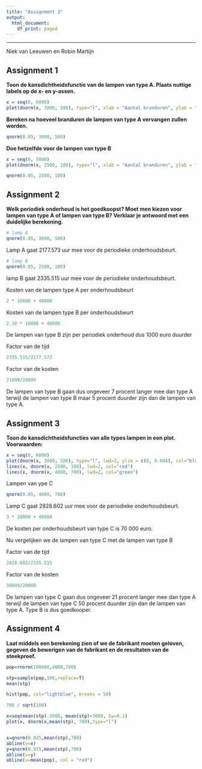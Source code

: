 ```yaml
---
title: "Assignment 3"
output:
  html_document:
    df_print: paged
---
```

----
Niek van Leeuwen en Robin Martijn

## Assignment 1

**Toon de kansdichtheidsfunctie van de lampen van type A. Plaats nuttige labels op de x- en y-assen.**

```r
x = seq(0, 6000)
plot(dnorm(x, 3000, 500), type="l", xlab = "Aantal branduren", ylab = "Kans", main = "Kansdichtheidsfunctie van Type A", lwd=2)
```

**Bereken na hoeveel branduren de lampen van type A vervangen zullen worden.**

```r
qnorm(0.05, 3000, 500)
```

**Doe hetzelfde voor de lampen van type B**

```r
x = seq(0, 5000)
plot(dnorm(x, 2500, 100), type="l", xlab = "Aantal branduren", ylab = "Kans", main = "Kansdichtheidsfunctie van Type B", lwd=2)

qnorm(0.05, 2500, 100)
```

## Assignment 2

**Welk periodiek onderhoud is het goedkoopst? Moet men kiezen voor lampen van type A of lampen van type B? Verklaar je antwoord met een duidelijke berekening.**



```r

# lamp A
qnorm(0.05, 3000, 500)

```
Lamp A gaat 2177.573 uur mee voor de periodieke onderhoudsbeurt.

```r
# lamp B
qnorm(0.05, 2500, 100)
```
lamp B gaat 2335.515 uur mee voor de periodieke onderhoudsbeurt.

Kosten van de lampen type A per onderhoudsbeurt
```r
2 * 10000 + 40000
```

Kosten van de lampen type B per onderhoudsbeurt
```r
2.10 * 10000 + 40000
```
De lampen van type B zijn per periodiek onderhoud dus 1000 euro duurder

Factor van de tijd
```r
2335.515/2177.573
```

Factor van de kosten
```r
21000/20000
```

De lampen van type B gaan dus ongeveer 7 procent langer mee dan type A terwijl de lampen van type B maar 5 procent duurder zijn dan de lampen van type A.

## Assignment 3

**Toon de kansdichtheidsfuncties van alle types lampen in een plot. Voorwaarden:**

```r
x = seq(0, 6000)
plot(dnorm(x, 3000, 500), type="l", lwd=2, ylim = c(0, 0.004), col="blue")
lines(x, dnorm(x, 2500, 100), lwd=2, col="red")
lines(x, dnorm(x, 4000, 700), lwd=2, col="green")
```

Lampen van ype C
```r
qnorm(0.05, 4000, 700)
```
Lamp C gaat 2828.602 uur mee voor de periodieke onderhoudsbeurt.

```r
3 * 10000 + 40000
```
De kosten per onderhoudsbeurt van type C is 70 000 euro.

Nu vergelijken we de lampen van type C met de lampen van type B

Factor van de tijd
```r
2828.602/2335.515
```

Factor van de kosten
```r
30000/20000
```

De lampen van type C gaan dus ongeveer 21 procent langer mee dan type A terwijl de lampen van type C 50 procent duurder zijn dan de lampen van type A. Type B is dus goedkooper.

## Assignment 4

**Laat middels een berekening zien of we de fabrikant moeten geloven, gegeven de bewerigen van de fabrikant en de resultaten van de steekproef.**

```r

pop=rnorm(100000,4000,700)

stp=sample(pop,100,replace=T)
mean(stp)

hist(pop, col="lightblue", breaks = 50)

700 / sqrt(100)

x=seq(mean(stp)-3000, mean(stp)+3000, by=0.1)
plot(x, dnorm(x,mean(stp), 700),type="l")


x=qnorm(0.025,mean(stp),700)
abline(v=x)
y=qnorm(0.975,mean(stp),700)
abline(v=y)
abline(v=mean(pop), col = "red")
```